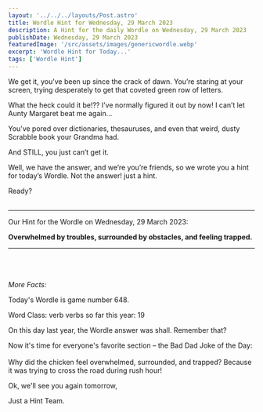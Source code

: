 ```yaml
---
layout: '../../../layouts/Post.astro'
title: Wordle Hint for Wednesday, 29 March 2023
description: A Hint for the daily Wordle on Wednesday, 29 March 2023
publishDate: Wednesday, 29 March 2023
featuredImage: '/src/assets/images/genericwordle.webp'
excerpt: 'Wordle Hint for Today...'
tags: ['Wordle Hint']
---
```


We get it, you’ve been up since the crack of dawn. You’re staring at your screen, trying desperately to get that coveted green row of letters. 

What the heck could it be!??
I’ve normally figured it out by now!
I can’t let Aunty Margaret beat me again… 

You’ve pored over dictionaries, thesauruses, and even that weird, dusty Scrabble book your Grandma had.

And STILL, you just can’t get it. 

Well, we have the answer, and we’re you’re friends, so we wrote you a hint for today’s Wordle.
Not the answer! just a hint. 

Ready?<br /><br />

----

Our Hint for the Wordle on Wednesday, 29 March 2023:

**Overwhelmed by troubles, surrounded by obstacles, and feeling trapped.** 


----

<br /><br /><br />*More Facts:*

Today's Wordle is game number 648.

Word Class: verb verbs so far this year: 19 

On this day last year, the Wordle answer was shall. Remember that? 

Now it's time for everyone's favorite section – the Bad Dad Joke of the Day:<br /><br />Why did the chicken feel overwhelmed, surrounded, and trapped? Because it was trying to cross the road during rush hour! 

Ok, we'll see you again tomorrow, 

Just a Hint Team.